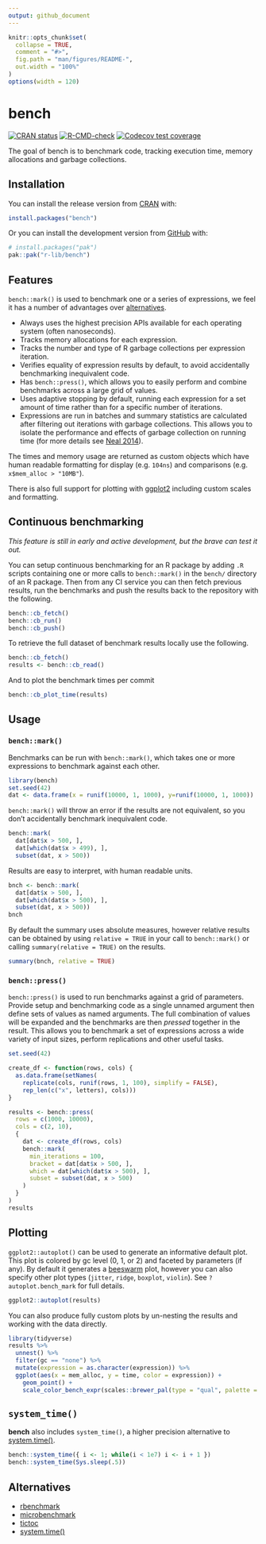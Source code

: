 ```yaml
---
output: github_document
---
```


<!-- README.md is generated from README.Rmd. Please edit that file -->

```r
knitr::opts_chunk$set(
  collapse = TRUE,
  comment = "#>",
  fig.path = "man/figures/README-",
  out.width = "100%"
)
options(width = 120)
```
# bench

<!-- badges: start -->
[![CRAN status](https://www.r-pkg.org/badges/version/bench)](https://cran.r-project.org/package=bench)
[![R-CMD-check](https://github.com/r-lib/bench/actions/workflows/R-CMD-check.yaml/badge.svg)](https://github.com/r-lib/bench/actions/workflows/R-CMD-check.yaml)
[![Codecov test coverage](https://codecov.io/gh/r-lib/bench/branch/main/graph/badge.svg)](https://app.codecov.io/gh/r-lib/bench?branch=main)
<!-- badges: end -->

The goal of bench is to benchmark code, tracking execution time,
memory allocations and garbage collections.

## Installation

You can install the release version from [CRAN](https://cran.r-project.org/) with:

```r
install.packages("bench")
```

Or you can install the development version from [GitHub](https://github.com/) with:

``` r
# install.packages("pak")
pak::pak("r-lib/bench")
```

## Features

`bench::mark()` is used to benchmark one or a series of expressions, we feel it has a
number of advantages over [alternatives](#alternatives).

- Always uses the highest precision APIs available for each operating system (often nanoseconds).
- Tracks memory allocations for each expression.
- Tracks the number and type of R garbage collections per expression iteration.
- Verifies equality of expression results by default, to avoid accidentally
  benchmarking inequivalent code.
- Has `bench::press()`, which allows you to easily perform and combine
  benchmarks across a large grid of values.
- Uses adaptive stopping by default, running each expression for a set amount
  of time rather than for a specific number of iterations.
- Expressions are run in batches and summary statistics are calculated after
  filtering out iterations with garbage collections. This allows you to isolate
  the performance  and effects of garbage collection on running time (for more details see [Neal
  2014](https://radfordneal.wordpress.com/2014/02/02/inaccurate-results-from-microbenchmark/)).

The times and memory usage are returned as custom objects which have human
readable formatting for display (e.g. `104ns`) and comparisons (e.g.
`x$mem_alloc > "10MB"`).

There is also full support for plotting with [ggplot2](https://ggplot2.tidyverse.org/)
including custom scales and formatting.

## Continuous benchmarking

*This feature is still in early and active development, but the brave can test it out.*

You can setup continuous benchmarking for an R package by adding `.R` scripts containing one or more calls to `bench::mark()` in the `bench/` directory of an R package. 
Then from any CI service you can then fetch previous results, run the benchmarks and push the results back to the repository with the following.

```r
bench::cb_fetch()
bench::cb_run()
bench::cb_push()
```

To retrieve the full dataset of benchmark results locally use the following.

```r
bench::cb_fetch()
results <- bench::cb_read()
```

And to plot the benchmark times per commit

```r
bench::cb_plot_time(results)
```

## Usage

### `bench::mark()`

Benchmarks can be run with `bench::mark()`, which takes one or more expressions
to benchmark against each other.

```r
library(bench)
set.seed(42)
dat <- data.frame(x = runif(10000, 1, 1000), y=runif(10000, 1, 1000))
```

`bench::mark()` will throw an error if the results are not equivalent, so you
don't accidentally benchmark inequivalent code.
```r
bench::mark(
  dat[dat$x > 500, ],
  dat[which(dat$x > 499), ],
  subset(dat, x > 500))
```

Results are easy to interpret, with human readable units.
```r
bnch <- bench::mark(
  dat[dat$x > 500, ],
  dat[which(dat$x > 500), ],
  subset(dat, x > 500))
bnch
```

By default the summary uses absolute measures, however relative results can be
obtained by using `relative = TRUE` in your call to `bench::mark()` or calling
`summary(relative = TRUE)` on the results.
```r
summary(bnch, relative = TRUE)
```

### `bench::press()`

`bench::press()` is used to run benchmarks against a grid of parameters.
Provide setup and benchmarking code as a single unnamed argument then define
sets of values as named arguments. The full combination of values will be
expanded and the benchmarks are then _pressed_ together in the result. This
allows you to benchmark a set of expressions across a wide variety of input
sizes, perform replications and other useful tasks.

```r
set.seed(42)

create_df <- function(rows, cols) {
  as.data.frame(setNames(
    replicate(cols, runif(rows, 1, 100), simplify = FALSE),
    rep_len(c("x", letters), cols)))
}

results <- bench::press(
  rows = c(1000, 10000),
  cols = c(2, 10),
  {
    dat <- create_df(rows, cols)
    bench::mark(
      min_iterations = 100,
      bracket = dat[dat$x > 500, ],
      which = dat[which(dat$x > 500), ],
      subset = subset(dat, x > 500)
    )
  }
)
results
```

## Plotting

`ggplot2::autoplot()` can be used to generate an informative default plot. This
plot is colored by gc level (0, 1, or 2) and faceted by parameters (if any). By
default it generates a
[beeswarm](https://github.com/eclarke/ggbeeswarm#geom_quasirandom) plot,
however you can also specify other plot types (`jitter`, `ridge`,
`boxplot`, `violin`). See `?autoplot.bench_mark` for full details.

```r
ggplot2::autoplot(results)
```

You can also produce fully custom plots by un-nesting the results and
working with the data directly.

```r
library(tidyverse)
results %>%
  unnest() %>%
  filter(gc == "none") %>%
  mutate(expression = as.character(expression)) %>%
  ggplot(aes(x = mem_alloc, y = time, color = expression)) +
    geom_point() +
    scale_color_bench_expr(scales::brewer_pal(type = "qual", palette = 3))
```

## `system_time()`

**bench** also includes `system_time()`, a higher precision alternative to [system.time()].

```r
bench::system_time({ i <- 1; while(i < 1e7) i <- i + 1 })
bench::system_time(Sys.sleep(.5))
```

## Alternatives

- [rbenchmark](https://cran.r-project.org/package=rbenchmark)
- [microbenchmark]
- [tictoc](https://cran.r-project.org/package=tictoc)
- [system.time()]

[microbenchmark]: https://cran.r-project.org/package=microbenchmark
[system.time()]: https://www.rdocumentation.org/packages/base/versions/3.5.0/topics/system.time
